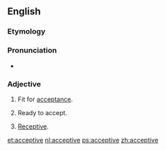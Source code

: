 ==English==

===Etymology===
{{suffix|accept|ive}}

===Pronunciation===
* {{a|US}} {{IPA|/æk.ˈsɛp.tɪv/}}

===Adjective===
{{en-adj}}

# Fit for [[acceptance]].
# {{context|obsolete}} Ready to accept.
# [[receptive|Receptive]].

[[et:acceptive]]
[[nl:acceptive]]
[[ps:acceptive]]
[[zh:acceptive]]